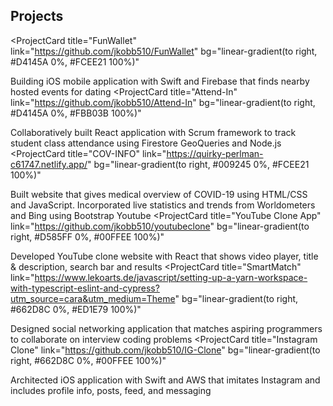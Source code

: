## Projects

<ProjectCard
  title="FunWallet"
  link="https://github.com/jkobb510/FunWallet"
  bg="linear-gradient(to right, #D4145A 0%, #FCEE21 100%)"
>
  Building iOS mobile application with Swift and Firebase that finds nearby hosted events for dating
</ProjectCard>
<ProjectCard
  title="Attend-In"
  link="https://github.com/jkobb510/Attend-In"
  bg="linear-gradient(to right, #D4145A 0%, #FBB03B 100%)"
>
  Collaboratively built React application with Scrum framework to track student class attendance using
Firestore GeoQueries and Node.js
</ProjectCard>
<ProjectCard
  title="COV-INFO"
  link="https://quirky-perlman-c61747.netlify.app/"
  bg="linear-gradient(to right, #009245 0%, #FCEE21 100%)"
>
Built website that gives medical overview of COVID-19 using HTML/CSS and JavaScript. Incorporated live statistics and trends from Worldometers and Bing using Bootstrap
Youtube</ProjectCard>
<ProjectCard
  title="YouTube Clone App"
  link="https://github.com/jkobb510/youtubeclone"
  bg="linear-gradient(to right, #D585FF 0%, #00FFEE 100%)"
>
  Developed YouTube clone website with React that shows video player, title & description, search bar
and results
</ProjectCard>
<ProjectCard
  title="SmartMatch"
  link="https://www.lekoarts.de/javascript/setting-up-a-yarn-workspace-with-typescript-eslint-and-cypress?utm_source=cara&utm_medium=Theme"
  bg="linear-gradient(to right, #662D8C 0%, #ED1E79 100%)"
>
Designed social networking application that matches aspiring programmers to collaborate on interview
coding problems</ProjectCard>
<ProjectCard
  title="Instagram Clone"
  link="https://github.com/jkobb510/IG-Clone"
  bg="linear-gradient(to right, #662D8C 0%, #00FFEE 100%)"
>
  Architected iOS application with Swift and AWS that imitates Instagram and
includes profile info, posts, feed, and messaging
</ProjectCard>